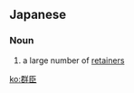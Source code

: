 ==Japanese==
{{ja-kanjitab|ぐん|しん|yomi=o}}

===Noun===
{{ja-noun|ぐんしん}}

# a large number of [[retainer]]s

[[ko:群臣]]